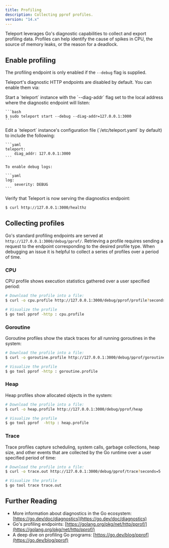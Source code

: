 ```yaml
---
title: Profiling
description: Collecting pprof profiles.
version: "14.x"
---
```


Teleport leverages Go's diagnostic capabilities to collect and export
profiling data. Profiles can help identify the cause of spikes in CPU,
the source of memory leaks, or the reason for a deadlock.

## Enable profiling

The profiling endpoint is only enabled if the `--debug` flag is supplied.

Teleport's diagnostic HTTP endpoints are disabled by default. You can enable
them via:

<Tabs>
  <Tab title="Command line">
    Start a `teleport` instance with the `--diag-addr` flag set to the local
    address where the diagnostic endpoint will listen:

    ```bash
    $ sudo teleport start --debug --diag-addr=127.0.0.1:3000
    ```
  </Tab>

  <Tab title="Config file">
    Edit a `teleport` instance's configuration file (`/etc/teleport.yaml` by
    default) to include the following:

    ```yaml
    teleport:
        diag_addr: 127.0.0.1:3000
    ```

    To enable debug logs:

    ```yaml
    log:
        severity: DEBUG
    ```
  </Tab>
</Tabs>

<Accordion title="Ensure you can connect to the diagnostic endpoint">
  Verify that Teleport is now serving the diagnostics endpoint:

  ```bash
  $ curl http://127.0.0.1:3000/healthz
  ```
</Accordion>

## Collecting profiles

Go's standard profiling endpoints are served at `http://127.0.0.1:3000/debug/pprof/`.
Retrieving a profile requires sending a request to the endpoint corresponding
to the desired profile type. When debugging an issue it is helpful to collect
a series of profiles over a period of time.

### CPU

CPU profile shows execution statistics gathered over a user specified period:

```bash
# Download the profile into a file:
$ curl -o cpu.profile http://127.0.0.1:3000/debug/pprof/profile?seconds=30

# Visualize the profile
$ go tool pprof -http : cpu.profile
```

### Goroutine

Goroutine profiles show the stack traces for all running goroutines in the system:

```bash
# Download the profile into a file:
$ curl -o goroutine.profile http://127.0.0.1:3000/debug/pprof/goroutine

# Visualize the profile
$ go tool pprof -http : goroutine.profile
```

### Heap

Heap profiles show allocated objects in the system:

```bash
# Download the profile into a file:
$ curl -o heap.profile http://127.0.0.1:3000/debug/pprof/heap

# Visualize the profile
$ go tool pprof  -http : heap.profile
```

### Trace

Trace profiles capture scheduling, system calls, garbage collections, heap size, and other events that are collected by the Go runtime
over a user specified period of time:

```bash
# Download the profile into a file:
$ curl -o trace.out http://127.0.0.1:3000/debug/pprof/trace?seconds=5

# Visualize the profile
$ go tool trace trace.out
```

## Further Reading

- More information about diagnostics in the Go ecosystem: [https://go.dev/doc/diagnostics](https://go.dev/doc/diagnostics)
- Go's profiling endpoints: [https://golang.org/pkg/net/http/pprof/](https://golang.org/pkg/net/http/pprof/)
- A deep dive on profiling Go programs: [https://go.dev/blog/pprof](https://go.dev/blog/pprof)
